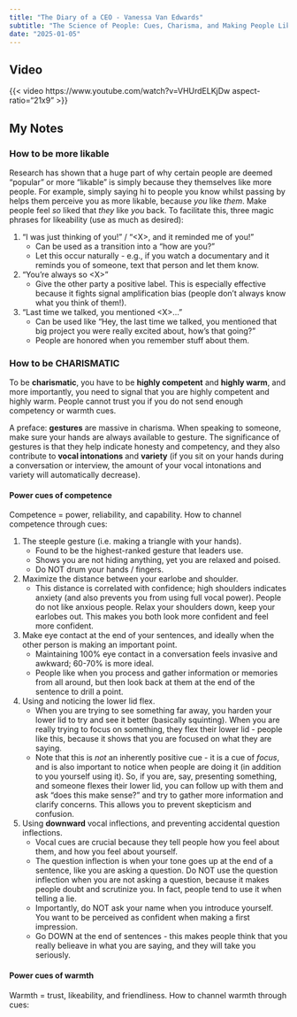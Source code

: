 ```yaml
---
title: "The Diary of a CEO - Vanessa Van Edwards"
subtitle: "The Science of People: Cues, Charisma, and Making People Like You"
date: "2025-01-05"
--- 
```


## Video
{{< video https://www.youtube.com/watch?v=VHUrdELKjDw aspect-ratio="21x9" >}}

## My Notes
### How to be more likable
Research has shown that a huge part of why certain people are deemed "popular" or more "likable" is simply because they themselves like more people. For example, simply saying hi to people you know whilst passing by helps them perceive you as more likable, because *you* like *them*. Make people feel *so* liked that *they* like *you* back. To facilitate this, three magic phrases for likeability (use as much as desired):

1. "I was just thinking of you!" / "\<X\>, and it reminded me of you!"
   * Can be used as a transition into a "how are you?"
   * Let this occur naturally - e.g., if you watch a documentary and it reminds you of someone, text that person and let them know.
2. "You're always so \<X\>"
   * Give the other party a positive label. This is especially effective because it fights signal amplification bias (people don't always know what you think of them!).
3. "Last time we talked, you mentioned \<X\>..."
   * Can be used like "Hey, the last time we talked, you mentioned that big project you were really excited about, how's that going?"
   * People are honored when you remember stuff about them.

### How to be CHARISMATIC
To be **charismatic**, you have to be **highly competent** and **highly warm**, and more importantly, you need to signal that you are highly competent and highly warm. People cannot trust you if you do not send enough competency or warmth cues.

A preface: **gestures** are massive in charisma. When speaking to someone, make sure your hands are always available to gesture. The significance of gestures is that they help indicate honesty and competency, and they also contribute to **vocal intonations** and **variety** (if you sit on your hands during a conversation or interview, the amount of your vocal intonations and variety will automatically decrease).

#### Power cues of competence
Competence = power, reliability, and capability. How to channel competence through cues: 

1. The steeple gesture (i.e. making a triangle with your hands).
   * Found to be the highest-ranked gesture that leaders use.
   * Shows you are not hiding anything, yet you are relaxed and poised.
   * Do NOT drum your hands / fingers.
2. Maximize the distance between your earlobe and shoulder.
   * This distance is correlated with confidence; high shoulders indicates anxiety (and also prevents you from using full vocal power). People do not like anxious people. Relax your shoulders down, keep your earlobes out. This makes you both look more confident and feel more confident.
3. Make eye contact at the end of your sentences, and ideally when the other person is making an important point.
   * Maintaining 100% eye contact in a conversation feels invasive and awkward; 60-70% is more ideal.
   * People like when you process and gather information or memories from all around, but then look back at them at the end of the sentence to drill a point.
4. Using and noticing the lower lid flex.
   * When you are trying to see something far away, you harden your lower lid to try and see it better (basically squinting). When you are really trying to focus on something, they flex their lower lid - people like this, because it shows that you are focused on what they are saying.
   * Note that this is *not* an inherently positive cue - it is a cue of *focus*, and is also important to notice when people are doing it (in addition to you yourself using it). So, if you are, say, presenting something, and someone flexes their lower lid, you can follow up with them and ask "does this make sense?" and try to gather more information and clarify concerns. This allows you to prevent skepticism and confusion.
5. Using **downward** vocal inflections, and preventing accidental question inflections.
   * Vocal cues are crucial because they tell people how you feel about them, and how you feel about yourself.
   * The question inflection is when your tone goes up at the end of a sentence, like you are asking a question. Do NOT use the question inflection when you are not asking a question, because it makes people doubt and scrutinize you. In fact, people tend to use it when telling a lie.
   * Importantly, do NOT ask your name when you introduce yourself. You want to be perceived as confident when making a first impression.
   * Go DOWN at the end of sentences - this makes people think that you really belieave in what you are saying, and they will take you seriously.

#### Power cues of warmth
Warmth = trust, likeability, and friendliness. How to channel warmth through cues: 

